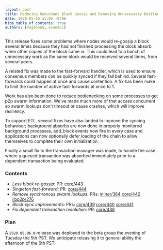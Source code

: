 ```yaml
---
layout: post
title: Reducing Redundant Block Gossip and Removing Unnecessary Bottlenecks
date: 2020-05-06 15:00 -0700
hide_table_of_contents: true
authors: [vagabond, evanmcc]
---
```


This release fixes some problems where nodes would re-gossip a block several times because they had
not finished processing the block absorb when other copies of the block came in. This could lead to
a bunch of unnecessary work as the same block would be received several times, from several peers.

<!--truncate-->

A related fix was made to the fast-forward handler, which is used to ensure consensus members can be
quickly synced if they fall behind. Several fast-forwards could happen at once and cause contention.
A fix has been make to limit the number of active fast-forwards at once to 1.

Work has also been done to reduce bottlenecking on some processes to get p2p swarm information.
We've made much more of that access concurrent so swarm lookups don't timeout or cause crashes,
which will improve resiliency.

To support ETL, several fixes have also landed to improve the syncing behaviour; background absorbs
are now done in properly monitored background processes, add_block events now fire in every case and
applications can now optionally defer loading of the chain to allow themselves to complete their own
initialization.

Finally a small fix to the transaction manager was made, to handle the case where a queued
transaction was absorbed immediately prior to a dependent transaction being evaluated.

### Contents

- _Less block re-gossip_: PR: [core/443](https://github.com/helium/blockchain-core/pull/443)
- _Singleton fast-forward_: PR: [core/444](https://github.com/helium/blockchain-core/pull/444)
- _Remove synchronous swarm lookups_: PRs: [miner/384](https://github.com/helium/miner/pull/384)
  [core/442](https://github.com/helium/blockchain-core/pull/442)
  [libp2p/276](https://github.com/helium/erlang-libp2p/pulls/276)
- _Block sync improvements_: PRs: [core/439](https://github.com/helium/blockchain-core/pull/439)
  [core/440](https://github.com/helium/blockchain-core/pull/440)
  [core/441](https://github.com/helium/blockchain-core/pull/441)
- _Fix dependent transaction resolution_: PR:
  [core/438](https://github.com/helium/blockchain-core/pull/438)

### Plan

A `2020.05.06.0` release was deployed to the beta group the evening of Tuesday the 5th PST. We
anticipate releasing it to general ability the afternoon of the 6th PST.
